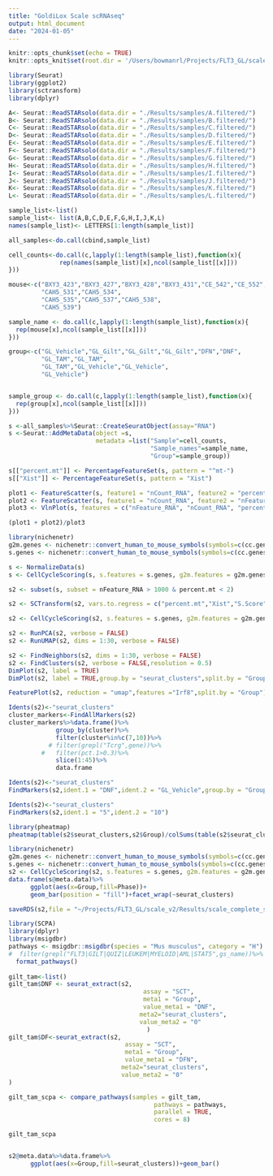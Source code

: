 ```yaml
---
title: "GoldiLox Scale scRNAseq"
output: html_document
date: "2024-01-05"
---
```


```r
knitr::opts_chunk$set(echo = TRUE)
knitr::opts_knit$set(root.dir = '/Users/bowmanrl/Projects/FLT3_GL/scale_v2/')
```


```r
library(Seurat)
library(ggplot2)
library(sctransform)
library(dplyr)
```

```r

A<- Seurat::ReadSTARsolo(data.dir = "./Results/samples/A.filtered/")
B<- Seurat::ReadSTARsolo(data.dir = "./Results/samples/B.filtered/")
C<- Seurat::ReadSTARsolo(data.dir = "./Results/samples/C.filtered/")
D<- Seurat::ReadSTARsolo(data.dir = "./Results/samples/D.filtered/")
E<- Seurat::ReadSTARsolo(data.dir = "./Results/samples/E.filtered/")
F<- Seurat::ReadSTARsolo(data.dir = "./Results/samples/F.filtered/")
G<- Seurat::ReadSTARsolo(data.dir = "./Results/samples/G.filtered/")
H<- Seurat::ReadSTARsolo(data.dir = "./Results/samples/H.filtered/")
I<- Seurat::ReadSTARsolo(data.dir = "./Results/samples/I.filtered/")
J<- Seurat::ReadSTARsolo(data.dir = "./Results/samples/J.filtered/")
K<- Seurat::ReadSTARsolo(data.dir = "./Results/samples/K.filtered/")
L<- Seurat::ReadSTARsolo(data.dir = "./Results/samples/L.filtered/")

sample_list<-list()
sample_list<- list(A,B,C,D,E,F,G,H,I,J,K,L)
names(sample_list)<- LETTERS[1:length(sample_list)]

all_samples<-do.call(cbind,sample_list)

cell_counts<-do.call(c,lapply(1:length(sample_list),function(x){
              rep(names(sample_list)[x],ncol(sample_list[[x]]))
}))

mouse<-c("BXY3_423","BXY3_427","BXY3_428","BXY3_431","CE_542","CE_552",
         "CAH5_531","CAH5_534",
         "CAH5_535","CAH5_537","CAH5_538",
         "CAH5_539")

sample_name <- do.call(c,lapply(1:length(sample_list),function(x){
  rep(mouse[x],ncol(sample_list[[x]]))
}))

group<-c("GL_Vehicle","GL_Gilt","GL_Gilt","GL_Gilt","DFN","DNF",
         "GL_TAM","GL_TAM",
         "GL_TAM","GL_Vehicle","GL_Vehicle",
         "GL_Vehicle")


sample_group <- do.call(c,lapply(1:length(sample_list),function(x){
  rep(group[x],ncol(sample_list[[x]]))
}))

s <-all_samples%>%Seurat::CreateSeuratObject(assay="RNA")
s <-Seurat::AddMetaData(object =s,
                        metadata =list("Sample"=cell_counts,
                                       "Sample_names"=sample_name,
                                       "Group"=sample_group))
```


```r
s[["percent.mt"]] <- PercentageFeatureSet(s, pattern = "^mt-")
s[["Xist"]] <- PercentageFeatureSet(s, pattern = "Xist")

plot1 <- FeatureScatter(s, feature1 = "nCount_RNA", feature2 = "percent.mt")
plot2 <- FeatureScatter(s, feature1 = "nCount_RNA", feature2 = "nFeature_RNA")
plot3 <- VlnPlot(s, features = c("nFeature_RNA", "nCount_RNA", "percent.mt","Xist"), ncol = 4)

(plot1 + plot2)/plot3
```

```r
library(nichenetr)
g2m.genes <- nichenetr::convert_human_to_mouse_symbols(symbols=c(cc.genes$g2m.genes))       
s.genes <- nichenetr::convert_human_to_mouse_symbols(symbols=c(cc.genes$s.genes))     

s <- NormalizeData(s)
s <- CellCycleScoring(s, s.features = s.genes, g2m.features = g2m.genes, set.ident = TRUE)
```

```r
s2 <- subset(s, subset = nFeature_RNA > 1000 & percent.mt < 2)
```


```r
s2 <- SCTransform(s2, vars.to.regress = c("percent.mt","Xist","S.Score","G2M.Score"),variable.features.n = 8000, verbose = TRUE,min_cells=25)

s2 <- CellCycleScoring(s2, s.features = s.genes, g2m.features = g2m.genes, set.ident = TRUE)

```

```r
s2 <- RunPCA(s2, verbose = FALSE)
s2 <- RunUMAP(s2, dims = 1:30, verbose = FALSE)

s2 <- FindNeighbors(s2, dims = 1:30, verbose = FALSE)
s2 <- FindClusters(s2, verbose = FALSE,resolution = 0.5)
DimPlot(s2, label = TRUE)
DimPlot(s2, label = TRUE,group.by = "seurat_clusters",split.by = "Group")
```

```r
FeaturePlot(s2, reduction = "umap",features ="Irf8",split.by = "Group")

```

```r

Idents(s2)<-"seurat_clusters"
cluster_markers<-FindAllMarkers(s2)
cluster_markers%>%data.frame()%>%
             group_by(cluster)%>%
             filter(cluster%in%c(7,10))%>%
           # filter(grepl("Tcrg",gene))%>%
         #   filter(pct.1>0.3)%>%
             slice(1:45)%>%
             data.frame
```

```r
Idents(s2)<-"seurat_clusters"
FindMarkers(s2,ident.1 = "DNF",ident.2 = "GL_Vehicle",group.by = "Group",subset.ident = "0")

Idents(s2)<-"seurat_clusters"
FindMarkers(s2,ident.1 = "5",ident.2 = "10")

```

```r
library(pheatmap)
pheatmap(table(s2$seurat_clusters,s2$Group)/colSums(table(s2$seurat_clusters,s2$Group)),scale="row")

```

```r
library(nichenetr)
g2m.genes <- nichenetr::convert_human_to_mouse_symbols(symbols=c(cc.genes$g2m.genes))       
s.genes <- nichenetr::convert_human_to_mouse_symbols(symbols=c(cc.genes$s.genes))       
s2 <- CellCycleScoring(s2, s.features = s.genes, g2m.features = g2m.genes, set.ident = TRUE)
data.frame(s@meta.data)%>%
      ggplot(aes(x=Group,fill=Phase))+
      geom_bar(position = "fill")+facet_wrap(~seurat_clusters)

```

```r
saveRDS(s2,file = "~/Projects/FLT3_GL/scale_v2/Results/scale_complete_seurat_SCT.rds")
```

```r

library(SCPA)
library(dplyr)
library(msigdbr)
pathways <- msigdbr::msigdbr(species = "Mus musculus", category = "H") %>%
#  filter(grepl("FLT3|GILT|QUIZ|LEUKEM|MYELOID|AML|STAT5",gs_name))%>%
  format_pathways()
 
gilt_tam<-list()
gilt_tam$DNF <- seurat_extract(s2,
                                     assay = "SCT",
                                     meta1 = "Group",
                                     value_meta1 = "DNF",
                                    meta2="seurat_clusters",
                                    value_meta2 = "0"
                                      )
gilt_tam$DF<-seurat_extract(s2,
                                assay = "SCT",
                                meta1 = "Group",
                                value_meta1 = "DFN",
                               meta2="seurat_clusters",
                               value_meta2 = "0"
)

gilt_tam_scpa <- compare_pathways(samples = gilt_tam, 
                                        pathways = pathways,
                                        parallel = TRUE,
                                        cores = 8)

gilt_tam_scpa


s2@meta.data%>%data.frame%>%
      ggplot(aes(x=Group,fill=seurat_clusters))+geom_bar()
```